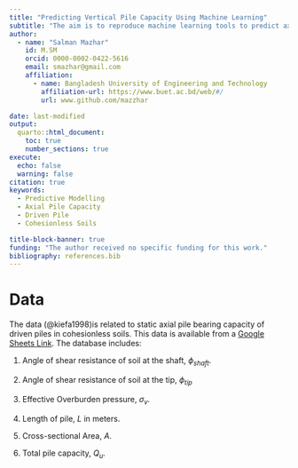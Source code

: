 ---
title: "Predicting Vertical Pile Capacity Using Machine Learning"
subtitle: "The aim is to reproduce machine learning tools to predict axial vertical pile capacity using published data"
author:
  - name: "Salman Mazhar"
    id: M.SM
    orcid: 0000-0002-0422-5616
    email: smazhar@gmail.com
    affiliation:
      - name: Bangladesh University of Engineering and Technology
        affiliation-url: https://www.buet.ac.bd/web/#/
        url: www.github.com/mazzhar

date: last-modified
output:
  quarto::html_document:
    toc: true
    number_sections: true
execute:
  echo: false
  warning: false
citation: true
keywords:     
  - Predictive Modelling
  - Axial Pile Capacity
  - Driven Pile
  - Cohesionless Soils

title-block-banner: true
funding: "The author received no specific funding for this work."
bibliography: references.bib
---

# Data

The data (@kiefa1998)is related to static axial pile bearing capacity of driven piles in cohesionless soils. This data is available from a [Google Sheets Link](https://docs.google.com/spreadsheets/d/1RLZnzPlrNTE-lc5i7PksTh1FLS17zDiK/edit?usp=drive_link&ouid=101570136312241133136&rtpof=true&sd=true%3E). The database includes:

1.  Angle of shear resistance of soil at the shaft, $\phi_{shaft}$.

2.  Angle of shear resistance of soil at the tip, $\phi_{tip}$

3.  Effective Overburden pressure, $\sigma_{v}$.

4.  Length of pile, $L$ in meters.

5.  Cross-sectional Area, $A$.

6.  Total pile capacity, $Q_{u}$.
